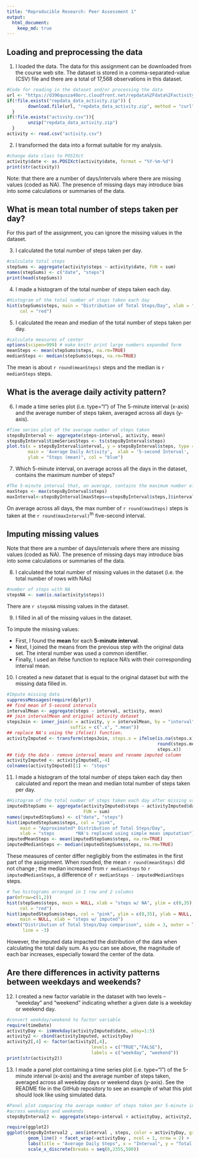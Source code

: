 ```yaml
---
title: "Reproducible Research: Peer Assessment 1"
output: 
  html_document:
    keep_md: true
---
```


## Loading and preprocessing the data

1. I loaded the data. The data for this assignment can be downloaded from the 
course web site. The dataset is stored in a comma-separated-value (CSV) file and 
there are a total of 17,568 observations in this dataset.

```r
#Code for reading in the dataset and/or processing the data
url <- "https://d396qusza40orc.cloudfront.net/repdata%2Fdata%2Factivity.zip"
if(!file.exists("repdata_data_activity.zip")) {
        download.file(url, "repdata_data_activity.zip", method = "curl")
  }
if(!file.exists("activity.csv")){
        unzip("repdata_data_activity.zip")
  }
activity <- read.csv("activity.csv")
```

2. I transformed the data into a format suitable for my analysis.

```r
#change date class to POSIXct
activity$date <- as.POSIXct(activity$date, format = "%Y-%m-%d")
print(str(activity))
```

Note: that there are a number of days/intervals where there are missing values 
(coded as \color{red}{\verb|NA|}NA). The presence of missing days may introduce 
bias into some calculations or summaries of the data.


## What is mean total number of steps taken per day?

For this part of the assignment, you can ignore the missing values in the 
dataset.

3. I calculated the total number of steps taken per day.

```r
#calculate total steps
stepSums <- aggregate(activity$steps ~ activity$date, FUN = sum)
names(stepSums) <- c("date", "steps")
print(head(stepSums))
```

4. I made a histogram of the total number of steps taken each day.

```r
#Histogram of the total number of steps taken each day
hist(stepSums$steps, main = "Distribution of Total Steps/Day", xlab = "Steps",
     col = "red")
```

5. I calculated the mean and median of the total number of steps taken per day.

```r
#calculate measures of center
options(scipen=999) # make knitr print large numbers expanded form
meanSteps <- mean(stepSums$steps, na.rm=TRUE)
medianSteps <- median(stepSums$steps, na.rm=TRUE)
```

The mean is about `r round(meanSteps)` steps and the median is
`r medianSteps` steps.


## What is the average daily activity pattern?

6. I made a time series plot (i.e. \color{red}{\verb|type = "l"|}type="l") of
The 5-minute interval (x-axis) and the average number of steps taken, averaged
across all days (y-axis).

```r
#Time series plot of the average number of steps taken
stepsByInterval <- aggregate(steps~interval, activity, mean)
stepsByInterval$timeSeriesSteps <- ts(stepsByInterval$steps)
plot.ts(x = stepsByInterval$interval, y = stepsByInterval$steps, type = "l",
        main = 'Average Daily Activity',  xlab = '5-second Interval', 
        ylab = "Steps (mean)", col = "blue")
```

7. Which 5-minute interval, on average across all the days in the dataset,
contains the maximum number of steps?

```r
#The 5-minute interval that, on average, contains the maximum number of steps
maxSteps <- max(stepsByInterval$steps)
maxInterval<-stepsByInterval[maxSteps==stepsByInterval$steps,]$interval
```

On average across all days, the max number of `r round(maxSteps)` steps is taken at the
`r round(maxInterval)`^th^ five-second interval.


## Imputing missing values
Note that there are a number of days/intervals where there are missing values 
(coded as \color{red}{\verb|NA|}NA). The presence of missing days may introduce 
bias into some calculations or summaries of the data.

8. I calculated the total number of missing values in the dataset (i.e. the
total number of rows with \color{red}{\verb|NA|}NAs)
```r
#number of steps with NA
stepsNA <- sum(is.na(activity$steps)) 
```
There are `r stepsNA` missing values in the dataset.

9. I filled in all of the missing values in the dataset.

To impute the missing values:

* First, I found the **mean** for each **5-minute interval**.
* Next, I joined the means from the previous step with the original data set. 
The interal number was used a common identifier.
* Finally, I used an ifelse function to replace NA's with their corresponding 
interval mean.

10. I created a new dataset that is equal to the original dataset but with the 
missing data filled in.

```r
#Impute missing data
suppressMessages(require(dplyr))
## find mean of 5-second intervals
intervalMean <- aggregate(steps ~ interval, activity, mean)
## join intervalMean and original activity dataset
stepsJoin <- inner_join(x = activity, y = intervalMean, by = "interval",
                        suffix = c(".x", ".mean"))
## replace NA's using the ifelse() function.
activityImputed <- transform(stepsJoin, steps.x = ifelse(is.na(steps.x), 
                                                         round(steps.mean, 0), 
                                                         steps.x))
## tidy the data - remove interval means and rename imputed column
activityImputed <- activityImputed[,-4]
colnames(activityImputed)[1] <- "steps"
```

11. I made a histogram of the total number of steps taken each day then 
calculated and report the mean and median total number of steps taken per day.

```r
#Histogram of the total number of steps taken each day after missing values are imputed
imputedStepSums <- aggregate(activityImputed$steps ~ activityImputed$date, 
                             FUN = sum)
names(imputedStepSums) <- c("date", "steps")
hist(imputedStepSums$steps, col = "pink",
     main = "Approximated* Distribution of Total Steps/Day",
     xlab = "steps        *NA's replaced using simple mean imputation")
imputedMeanSteps <- mean(imputedStepSums$steps, na.rm=TRUE)
imputedMedianSteps <- median(imputedStepSums$steps, na.rm=TRUE)
```

These measures of center differ negligibly from the estimates in the first
part of the assignment. When rounded, the mean `r round(meanSteps)` did not 
change ; the median increased from `r medianSteps` to `r imputedMedianSteps`, a 
difference of `r medianSteps - imputedMedianSteps` steps.

```r
# Two histograms arranged in 1 row and 2 columns
par(mfrow=c(1,2))
hist(stepSums$steps, main = NULL, xlab = "steps w/ NA", ylim = c(0,35), 
     col = "red")
hist(imputedStepSums$steps, col = "pink", ylim = c(0,35), ylab = NULL,
     main = NULL, xlab = "steps w/ imputed")
mtext("Distribution of Total Steps/Day comparison", side = 3, outer = TRUE,
      line = -3)
```

However, the imputed data impacted the distribution of the data when calculating
the total daily sum. As you can see above, the magnitude of each bar increases,
especially toward the center of the data.


## Are there differences in activity patterns between weekdays and weekends?

12. I created a new factor variable in the dataset with two levels – “weekday”
and “weekend” indicating whether a given date is a weekday or weekend day.

```r
#convert weekday/weekend to factor variable
require(timeDate)
activityDay <- isWeekday(activityImputed$date, wday=1:5)
activity2 <- cbind(activityImputed, activityDay)
activity2[,4] <- factor(activity2[,4],
                                levels = c("TRUE","FALSE"), 
                                labels = c("weekday", "weekend"))
print(str(activity2))
```

13. I made a panel plot containing a time series plot 
(i.e. \color{red}{\verb|type = "l"|}type="l") of the 5-minute interval (x-axis) 
and the average number of steps taken, averaged across all weekday days or 
weekend days (y-axis). See the README file in the GitHub repository to see an 
example of what this plot should look like using simulated data.

```r
#Panel plot comparing the average number of steps taken per 5-minute interval 
#across weekdays and weekends
stepsByInterval2 <- aggregate(steps~interval + activityDay, activity2, mean)

require(ggplot2)
ggplot(stepsByInterval2 , aes(interval , steps, color = activityDay, group = 1)) +
        geom_line() + facet_wrap(~activityDay , ncol = 1, nrow = 2) +
        labs(title = "Average Daily Steps", x = "Interval", y = "Total Steps/Day") +
        scale_x_discrete(breaks = seq(0,2355,500)) 
```
